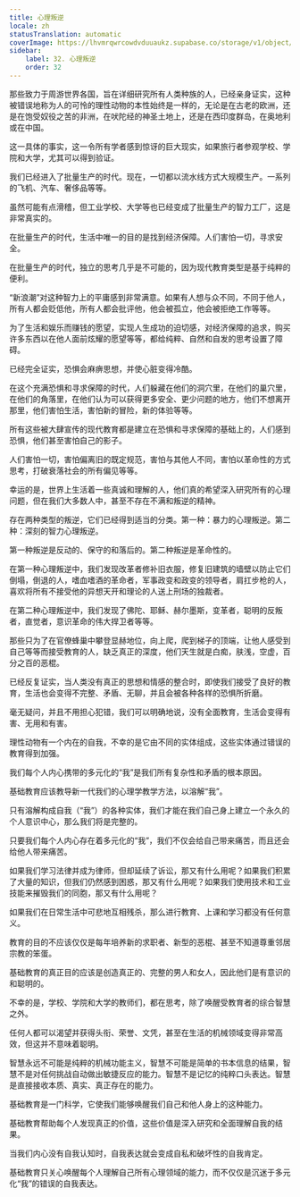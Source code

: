 ```yaml
---
title: 心理叛逆
locale: zh
statusTranslation: automatic
coverImage: https://lhvmrqwrcowdvduuaukz.supabase.co/storage/v1/object/public/strapi-uploads/small_cover-educacion-fundamental.webp-2d51a7828a2b1309555be27f7e2a61a0.webp
sidebar:
    label: 32. 心理叛逆
    order: 32
---
```

那些致力于周游世界各国，旨在详细研究所有人类种族的人，已经亲身证实，这种被错误地称为人的可怜的理性动物的本性始终是一样的，无论是在古老的欧洲，还是在饱受奴役之苦的非洲，在吠陀经的神圣土地上，还是在西印度群岛，在奥地利或在中国。

这一具体的事实，这一令所有学者感到惊讶的巨大现实，如果旅行者参观学校、学院和大学，尤其可以得到验证。

我们已经进入了批量生产的时代。现在，一切都以流水线方式大规模生产。一系列的飞机、汽车、奢侈品等等。

虽然可能有点滑稽，但工业学校、大学等也已经变成了批量生产的智力工厂，这是非常真实的。

在批量生产的时代，生活中唯一的目的是找到经济保障。人们害怕一切，寻求安全。

在批量生产的时代，独立的思考几乎是不可能的，因为现代教育类型是基于纯粹的便利。

“新浪潮”对这种智力上的平庸感到非常满意。如果有人想与众不同，不同于他人，所有人都会贬低他，所有人都会批评他，他会被孤立，他会被拒绝工作等等。

为了生活和娱乐而赚钱的愿望，实现人生成功的迫切感，对经济保障的追求，购买许多东西以在他人面前炫耀的愿望等等，都给纯粹、自然和自发的思考设置了障碍。

已经完全证实，恐惧会麻痹思想，并使心脏变得冷酷。

在这个充满恐惧和寻求保障的时代，人们躲藏在他们的洞穴里，在他们的巢穴里，在他们的角落里，在他们认为可以获得更多安全、更少问题的地方，他们不想离开那里，他们害怕生活，害怕新的冒险，新的体验等等。

所有这些被大肆宣传的现代教育都是建立在恐惧和寻求保障的基础上的，人们感到恐惧，他们甚至害怕自己的影子。

人们害怕一切，害怕偏离旧的既定规范，害怕与其他人不同，害怕以革命性的方式思考，打破衰落社会的所有偏见等等。

幸运的是，世界上生活着一些真诚和理解的人，他们真的希望深入研究所有的心理问题，但在我们大多数人中，甚至不存在不满和叛逆的精神。

存在两种类型的叛逆，它们已经得到适当的分类。第一种：暴力的心理叛逆。第二种：深刻的智力心理叛逆。

第一种叛逆是反动的、保守的和落后的。第二种叛逆是革命性的。

在第一种心理叛逆中，我们发现改革者修补旧衣服，修复旧建筑的墙壁以防止它们倒塌，倒退的人，嗜血嗜酒的革命者，军事政变和政变的领导者，肩扛步枪的人，喜欢将所有不接受他的异想天开和理论的人送上刑场的独裁者。

在第二种心理叛逆中，我们发现了佛陀、耶稣、赫尔墨斯，变革者，聪明的反叛者，直觉者，意识革命的伟大捍卫者等等。

那些只为了在官僚蜂巢中攀登显赫地位，向上爬，爬到梯子的顶端，让他人感受到自己等等而接受教育的人，缺乏真正的深度，他们天生就是白痴，肤浅，空虚，百分之百的恶棍。

已经反复证实，当人类没有真正的思想和情感的整合时，即使我们接受了良好的教育，生活也会变得不完整、矛盾、无聊，并且会被各种各样的恐惧所折磨。

毫无疑问，并且不用担心犯错，我们可以明确地说，没有全面教育，生活会变得有害、无用和有害。

理性动物有一个内在的自我，不幸的是它由不同的实体组成，这些实体通过错误的教育得到加强。

我们每个人内心携带的多元化的“我”是我们所有复杂性和矛盾的根本原因。

基础教育应该教导新一代我们的心理学教学方法，以溶解“我”。

只有溶解构成自我（“我”）的各种实体，我们才能在我们自己身上建立一个永久的个人意识中心，那么我们将是完整的。

只要我们每个人内心存在着多元化的“我”，我们不仅会给自己带来痛苦，而且还会给他人带来痛苦。

如果我们学习法律并成为律师，但却延续了诉讼，那又有什么用呢？如果我们积累了大量的知识，但我们仍然感到困惑，那又有什么用呢？如果我们使用技术和工业技能来摧毁我们的同胞，那又有什么用呢？

如果我们在日常生活中可悲地互相残杀，那么进行教育、上课和学习都没有任何意义。

教育的目的不应该仅仅是每年培养新的求职者、新型的恶棍、甚至不知道尊重邻居宗教的笨蛋。

基础教育的真正目的应该是创造真正的、完整的男人和女人，因此他们是有意识的和聪明的。

不幸的是，学校、学院和大学的教师们，都在思考，除了唤醒受教育者的综合智慧之外。

任何人都可以渴望并获得头衔、荣誉、文凭，甚至在生活的机械领域变得非常高效，但这并不意味着聪明。

智慧永远不可能是纯粹的机械功能主义，智慧不可能是简单的书本信息的结果，智慧不是对任何挑战自动做出敏捷反应的能力。智慧不是记忆的纯粹口头表达。智慧是直接接收本质、真实、真正存在的能力。

基础教育是一门科学，它使我们能够唤醒我们自己和他人身上的这种能力。

基础教育帮助每个人发现真正的价值，这些价值是深入研究和全面理解自我的结果。

当我们内心没有自我认知时，自我表达就会变成自私和破坏性的自我肯定。

基础教育只关心唤醒每个人理解自己所有心理领域的能力，而不仅仅是沉迷于多元化“我”的错误的自我表达。

